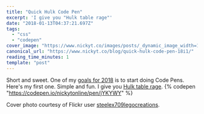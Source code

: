 ```yaml
---
title: "Quick Hulk Code Pen"
excerpt: 'I give you "Hulk table rage"'
date: "2018-01-13T04:37:21.697Z"
tags:
  - "css"
  - "codepen"
cover_image: "https://www.nickyt.co/images/posts/_dynamic_image_width=1000,height=420,fit=cover,gravity=auto,format=auto_https%3A%2F%2Fc1.staticflickr.com%2F3%2F2825%2F34089505692_6d6cb68560_h.jpg"
canonical_url: "https://www.nickyt.co/blog/quick-hulk-code-pen-18i1/"
reading_time_minutes: 1
template: "post"
---
```


Short and sweet. One of my [goals for 2018](https://dev.to/nickytonline/2018-resolutions-1deo) is to start doing Code Pens. Here's my first one. Simple and fun. I give you [Hulk table rage](https://codepen.io/nickytonline/pen/jYKYWY).
{% codepen "https://codepen.io/nickytonline/pen/jYKYWY" %}

Cover photo courtesy of Flickr user [steelex709legocreations](https://www.flickr.com/photos/steelex709legocreations/34089505692/in/photostream).
